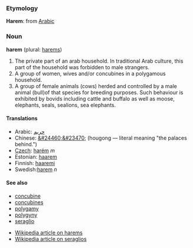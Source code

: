 ===Etymology===
'''Harem''': from [[Arabic]] 

===Noun===
'''harem''' (plural: [[harems]])

#The private part of an arab household. In traditional Arab culture, this part of the household was forbidden to male strangers.
#A group of women, wives and/or concubines in a polygamous household.
#A group of female animals (cows) herded and controlled by a male animal (bull)of that species for breeding purposes. Such behaviour is exhibited by bovids including cattle and buffalo as well as moose, elephants, seals, sealions, sea elephants.

====Translations====
*Arabic: [[حريم]]
*Chinese: [[&#24460;&#23470;]] (hougong — literal meaning "the palaces behind.")
*[[Czech]]: [[harém]] ''m''
*Estonian: [[haarem]]
*Finnish: [[haaremi]]
*Swedish:[[harem]] ''n''

====See also====
* [[concubine]]
* [[concubines]]
* [[polygamy]]
* [[polygyny]]
* [[seraglio]]

* [[en:Harem|Wikipedia article on harems]]
* [[en:Seraglio|Wikipedia article on seraglios]]